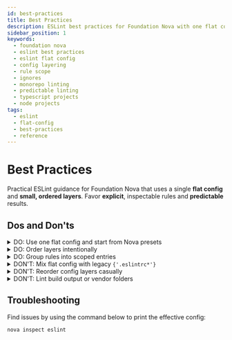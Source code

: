 ```yaml
---
id: best-practices
title: Best Practices
description: ESLint best practices for Foundation Nova with one flat config, ordered layers, scoped rule groups, and sensible ignores for fast, predictable linting.
sidebar_position: 1
keywords:
  - foundation nova
  - eslint best practices
  - eslint flat config
  - config layering
  - rule scope
  - ignores
  - monorepo linting
  - predictable linting
  - typescript projects
  - node projects
tags:
  - eslint
  - flat-config
  - best-practices
  - reference
---
```



# Best Practices

Practical ESLint guidance for Foundation Nova that uses a single **flat config** and **small, ordered layers**. Favor **explicit**, inspectable rules and **predictable** results.

## Dos and Don'ts

<details>
  <summary>
    <Icon icon="openmoji:check-mark" width="20" height="20" />
    <span>DO: Use one flat config and start from Nova presets</span>
  </summary>
  <ul>
    <li><strong>What</strong>: Use a single <code>{'eslint.config.ts'}</code> or <code>{'eslint.config.js'}</code>. First <strong>import Nova presets</strong>, then add your project's layers and overrides in that same array.</li>
    <li><strong>Why</strong>: One file is the source of truth. Presets give a reliable base. Your local entries then adjust behavior in a controlled, visible order.</li>
  </ul>
</details>

<details>
  <summary>
    <Icon icon="openmoji:check-mark" width="20" height="20" />
    <span>DO: Order layers intentionally</span>
  </summary>
  <ul>
    <li><strong>What</strong>: Arrange as <em>ignores → style → language → environment/framework → platform → tool → your custom overrides</em>.</li>
    <li><strong>Why</strong>: ESLint merges top to bottom and the <em>last</em> matching entry wins. Stable order makes outcomes predictable.</li>
  </ul>
</details>

<details>
  <summary>
    <Icon icon="openmoji:check-mark" width="20" height="20" />
    <span>DO: Group rules into scoped entries</span>
  </summary>
  <ul>
    <li><strong>What</strong>: Create an <strong>array of objects</strong>. Each object is a named group with <code>{'plugins'}</code>, <code>{'rules'}</code>, <code>{'settings'}</code>, <code>{'files'}</code>, <code>{'ignores'}</code>, etc.</li>
    <li><strong>Why</strong>: You control <em>where</em> a ruleset applies. This replaces legacy overrides and avoids accidental coverage.</li>
  </ul>
</details>

<details>
  <summary>
    <Icon icon="openmoji:cross-mark" width="20" height="20" />
    <span>DON'T: Mix flat config with legacy <code>{'.eslintrc*'}</code></span>
  </summary>
  <ul>
    <li><strong>What</strong>: Do not keep old config files alongside <code>{'eslint.config.ts'}</code> or <code>{'eslint.config.js'}</code>.</li>
    <li><strong>Why</strong>: Split sources of truth cause confusion. Flat config expects rules and ignores to live in one place.</li>
  </ul>
</details>

<details>
  <summary>
    <Icon icon="openmoji:cross-mark" width="20" height="20" />
    <span>DON'T: Reorder config layers casually</span>
  </summary>
  <ul>
    <li><strong>What</strong>: Avoid moving entries unless you intend to change who wins on conflicts.</li>
    <li><strong>Why</strong>: Later entries override earlier ones. Order changes behavior.</li>
  </ul>
</details>

<details>
  <summary>
    <Icon icon="openmoji:cross-mark" width="20" height="20" />
    <span>DON'T: Lint build output or vendor folders</span>
  </summary>
  <ul>
    <li><strong>What</strong>: Exclude generated code (e.g. <code>{'build'}</code>, <code>{'dist'}</code>, <code>{'node_modules'}</code>) from linting.</li>
    <li><strong>Why</strong>: Prevents noise, speed issues, and irrelevant rule failures from user-ignored files.</li>
  </ul>
</details>

## Troubleshooting

Find issues by using the command below to print the effective config:

```bash
nova inspect eslint
```
